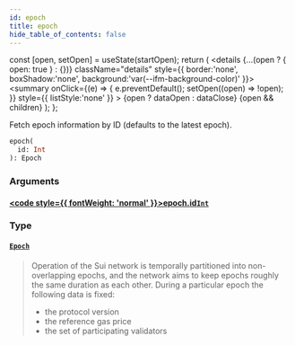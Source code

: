 ```yaml
---
id: epoch
title: epoch
hide_table_of_contents: false
---
```









  const [open, setOpen] = useState(startOpen);
  return (
    <details {...(open ? { open: true } : {})} className="details" style={{ border:'none', boxShadow:'none', background:'var(--ifm-background-color)' }}>
      <summary
        onClick={(e) => {
          e.preventDefault();
          setOpen((open) => !open);
        }}
        style={{ listStyle:'none' }}
      >
      {open ? dataOpen : dataClose}
      </summary>
      {open && children}
    </details>
  );
};








Fetch epoch information by ID (defaults to the latest epoch).


```graphql
epoch(
  id: Int
): Epoch
```




### Arguments

#### [<code style={{ fontWeight: 'normal' }}>epoch.<b>id</b></code>](#)<Bullet />[`Int`](/references/sui-api/graphql/reference/scalars/int) <Badge class="badge badge--secondary" text="scalar"/> 
> 
> 
> 
> 

### Type

#### [`Epoch`](/references/sui-api/graphql/reference/objects/epoch) <Badge class="badge badge--secondary" text="object"/> 
> 
> 
> Operation of the Sui network is temporally partitioned into non-overlapping epochs,
> and the network aims to keep epochs roughly the same duration as each other.
> During a particular epoch the following data is fixed:
> 
> - the protocol version
> - the reference gas price
> - the set of participating validators
> 



